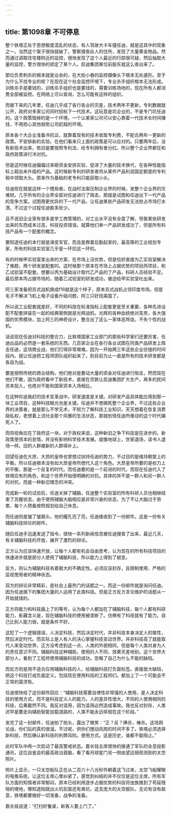 ```yaml
---
---
---
```

title: 第1098章 不可停息
---



整个铁塔正处于思想极度混乱的状态，有人驾驶大卡车撞任迪，就是这其中的现象之一。当然这个案子很快就破了。警察搜查此人的住所，发现了大量黄金物品。然而通过调取住宅楼附近的监控，很快发现了这个人最近的行踪很可疑，然后抽取大量的监控，警方很快的锁定了某个人。启迪集团某位前股东就这么查出来了。

那位负责刺杀的根本就是业余的，在大街小巷的监控摄像头下根本无处遁形。至于为什么不找专业的呢？在现在这个社会监控环境下，专业杀手组织根本无法形成。训练杀手是要钱的，训练杀手组织也是要钱的，需要训练场地的，现在所有人都消费全部被监控。在网络上可以查询，怎么可能有这样的组织。

而接下来的几年里，任迪几乎成了各行各业的灾星，技术两年不更新，专利数据就公开，政府对多家公司同时招标下一代技术。这玩意是坑企业的，不是专门坑任迪的。这个政策毁掉的是一个环境，一个让某家公司可以安心靠着一代技术长时间赚钱，不用担心其他弱势公司赶超的环境。

原本各个大企业准备冷抗议，就靠着现有的技术收取专利费，不配合两年一更新的政策。不安排新的实验。在他们看来只上面的政策是可以应对的。只要两年后，没有新技术出来，依旧是要按照专利法，给专利拥有者分红。所以整个企业界都在和政府政策进行冷对抗。

但是这时候任迪偏偏过来砸资金安排实验，促进了大量的技术换代，在各种性能指标上超出未升级的产品。这时候新专利的研发者将从某件产品利润固定额度的专利税中领取大头。原来作为基础的老专利只能获取小头。

任迪现在就是这样一个搅局者。在战时法案压制企业界的时候，发整个企业界的灾难财。几乎所有的企业界全部对任迪进行了阻击，那就是试图和任迪出下一代产品的竞争方案。试图用更优异的下一代产品，让任迪某些产品研发无法抢占市场打水漂。不过这个过程任迪胜多败少。

且不说旧企业家有很多是学工商管理的，对工业水平没有全盘了解，导致某些研发出来的东西成本过高，科技投资错误。就算他们单一产品研发成功了，但是所有科技产品有一个配套的概念。

要知道任迪的本行就是演变军官，而且是靠着后勤起家的，最高等的工业规划专家，所有的科技实验室几乎是一环扣这一环的。

有的时候甲实验室拿出来的方案，在市场上没优势，但是恰好直接为乙实验室解决了难题，两个研发是配套的。这时候那个原本在市场上占据优势的项目丙项目，和乙试验室不配套。想要以丙为基础设计取代乙产品的丁产品，科研人员经验不足。最后原本丙占据市场的，随着乙试验室的研发成功，被迫给甲实验室吐出来。

阿三家准备把苏式战机换成f16就是这个样子，原本苏式战机占领印度市场，但是毛子不解决飞机上电子设备升级问题，阿三只好找美国了。

所以说工业配套就是好，不同的科技在标准指标上配套更是至关重要，各种先进设配不配套拼装在一起的经典案例就是光辉战机。光辉的各种血统绝对高贵，各大强国的优秀模块，加上阿三的神奇设计，整合出了这么一家体态玲珑，不失个性的战机。

话说现在任迪对科技的整合力，比铁塔国家工业部门的那些科学家们还要厉害，任迪出品的必然是一套系统的东西。几百家企业在各行各业试图在同类产品研发上阻击任迪，这场商业战，他们打得异常艰难。因为一开始两三年这些企业彷徨的时间段内，就让任迪把工程师团队组织起来了。到目前为止一直是所有的技术研发都是各自为战。

要是按照传统的商业结构，他们绝对是要动大量的资金对任迪进行阻击，然而现在他们不敢，因为政府看中了新技术，直接在贷款让启迪集团扩大生产。再多的民间资本投入，也绝对不能和国家资本入场相比。

在这种你追我赶的技术变革战中。研发速度是关键。对研发产品具体能应用到那一块工业项目，这种科技眼光也是关键。任迪并不想搞死整个企业界，不过这些企业界的决策者，就是那么不学无术，不努力了解科技工业知识。天天想着在恢复消费隐私权，老想着上流社会那个风雅的生活状态，那就别怪任迪所推动的这个时代碾死人了。

而将视角拉在了政府这一块，对于政权来说，这种新旧之争下科技是在进步的。新政策使资本的怠惰，并没有影响科学技术发展。就像地球上，世家退场，读书人退场一样。旧的人群被新的人群填补上。

回望任迪在大昂，大昂的皇帝也曾想过扶持任迪的势力，不过目的是维持朝堂上的平衡。所以任迪根本没有如大昂皇帝所想代入这个角色。大昂皇帝所要的是权力上的平衡，那是一个反复的时代。而任迪要的是一个前进的时代，而现在任迪代入了铁塔应有的角色，和这个世界开始很明确的对抗。具体的并不是一群人和另一群人的对抗，而是一种新旧理念的冲突。

完成新一轮的试验后，任迪关掉了辅脑，任迪整个实验室的所有科研人员也相继结束了苏醒状态，由于使用辅脑大脑相应是非常兴奋的状态，为了不让大脑过于劳累，每个人预备按照规划给自己休息。

而任迪则是皱了皱眉头，他的瞳孔亮了亮，任迪接收到了一份邮件。这是一份有关辅脑科技辩论的邮件。

随后任迪手迅速发送了指令，很快一系列新闻信息被任迪搜查了出来，最近几天，有关辅脑科技的开放，展开了激烈的辩论。

正方认为应该快速开放，让每个人都有机会自由思考，认为现在的所有科技项目的快速进步就是部分人使用了辅脑科技，所以能力上得到了蜕变。

反方，则认为辅脑科技有着极大的不确定性。必须应该封存，且限制使用，严格的监视使用者的精神状态。

双方的辩论非常精彩，是社会上最热门的话题之一。而这一份邮件就是询问任迪。因为任迪旗下的集团大量的人运用了此类科技。但是正方反方言论维护的话题从一开始就错的。

正方将能力和科技画上了的等号，认为每个人都加在了辅脑科技，每个人都有科研能力，影藏含义是，现在辅脑科技的使用被垄断了。仿佛有了科技就有了能力。自己比别人能力弱，就是条件不好。

这犯了一个逻辑错误，人决定科技，然后决定时代，并非科技本身决定人的属性，然后决定时代。而实际上是人有人的决心掌握科技变动世界。并非科技高了就能取代人来变动世界。正方没考虑到这一点，人类的外貌相同，但是每个人类对身为人的责任意识不同。辅脑科技这种辅助，使用的人不同，效果天差地别。这个世界大部分人，看到了工程师使用辅脑科技的成功，忽略了自己为什么不能的缺陷。

而反方则是用不适合应用辅脑科技的人，给辅脑科技打负面标签。直接放大缺陷，把这个科技打成负面定义。包括现在使用科技的工程师们。都加上了一个可能会不正常的莫须有。

任迪很快给了这份邮件回应：“辅脑科技需要自律性非常强的人使用，是人决定科技的使用方式，而不是科技定义人的能力。人的差异性很大，不同的人使用相同的科技，后果截然不同。我反对滥用，因为滥用必然造成事故。我也反对封存，人类迟早是要走向辅助智能加载道路的，人类不能永远徘徊在这个阶段。”

发完了这一封邮件，任迪拍了拍头，露出了微笑：“正？反？捧杀，棒杀。这场舆论战，你们玩的真的很溜。不过呢，供你们搅动风雨的时间不多了。铁塔必须选择新科技，然后确认新科技的利弊风险。使用方式。这是历史，谁都不能阻止。”

此时军队中再一次启动了最高警戒状态。嘉长铭主席很快的接通了军队的全息投影通讯，这位自鉴会的最高政治首脑，看了看月球星门另一侧由望远镜观测到的太空照片。

照片上显示，一只太空船队正在从二百六十八光秒外朝着这飞过来，太空飞船耀眼的电推系统，让这位主席心里纠紧了。感觉到纠结的并不仅仅是这位主席，所有军队方面的知情者非常郁闷，原本已经利用逐步占据优势的科技将虫族推到了苟延残喘的境地，哪知道刚跳出火坑前面还有粪坑，这支庞大的太空舰队，无论有没有敌意，铁塔都要做好一切准备，战争的准备。

嘉长铭说道：“打扫好餐桌，新客人要上门了。”